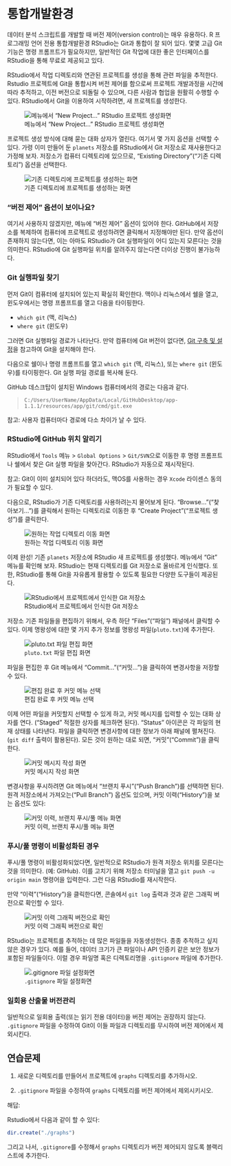 # 통합개발환경

데이터 분석 스크립트를 개발할 때 버전 제어(version control)는 매우 유용하다. 
R 프로그래밍 언어 전용 통합개발환경 RStudio는 Git과 통합이 잘 되어 있다. 
몇몇 고급 Git 기능은 명령 프롬프트가 필요하지만, 
일반적인 Git 작업에 대한 좋은 인터페이스를 RStudio을 통해 무료로 제공되고 있다.

RStudio에서 작업 디렉토리와 연관된 프로젝트를 생성을 통해 관련 파일을 추적한다. 
Rstudio 프로젝트에 Git을 통합시켜 버전 제어를 함으로써
프로젝트 개발과정을 시간에 따라 추적하고,
이전 버전으로 되돌릴 수 있으며, 
다른 사람과 협업을 원활히 수행할 수 있다.
RStudio에서 Git을 이용하여 시작하려면, 새 프로젝트를 생성한다.


![메뉴에서 "New Project..." RStudio 프로젝트 생성화면](images/RStudio_screenshot_newproject.png){#fig-rstudio-new-project}

프로젝트 생성 방식에 대해 묻는 대화 상자가 열린다. 
여기서 몇 가지 옵션을 선택할 수 있다. 
가령 이미 만들어 둔 `planets` 저장소를 RStudio에서 Git 저장소로 재사용한다고 가정해 보자. 
저장소가 컴퓨터 디렉토리에 있으므로, "Existing Directory"("기존 디렉토리") 옵션을 선택한다.

![기존 디렉토리에 프로젝트를 생성하는 화면](images/RStudio_screenshot_existingdirectory.png){#fig-rstudio-existing-directory}

:::  callout-tip

### "버전 제어" 옵션이 보이나요?

여기서 사용하지 않겠지만, 메뉴에 "버전 제어" 옵션이 있어야 한다. 
GitHub에서 저장소를 복제하여 컴퓨터에 프로젝트로 생성하려면 클릭해서 지정해야만 된다.
만약 옵션이 존재하지 않는다면, 이는 아마도 RStudio가 Git 실행파일이 어디 있는지 모른다는 것을 의미한다. 
RStudio에 Git 실행파일 위치를 알려주지 않는다면 더이상 진행이 불가능하다.

### Git 실행파일 찾기 {.unnumbered}

먼저 Git이 컴퓨터에 설치되어 있는지 확실히 확인한다. 
맥이나 리눅스에서 쉘을 열고, 윈도우에서는 명령 프롬프트를 열고 다음을 타이핑한다.

- `which git` (맥, 리눅스)
- `where git` (윈도우)

그러면 Git 실행파일 경로가 나타난다.
만약 컴퓨터에 Git 버전이 없다면, [Git 구축 및 설정](#git-setup)을 참고하여 Git을 설치해야 한다. 

다음으로 쉘이나 명령 프롬프트를 열고 `which git` (맥, 리눅스), 또는 `where git` (윈도우)를 타이핑한다. 
Git 실행 파일 경로를 복사해 둔다.

GitHub 데스크탑이 설치된 Windows 컴퓨터에서의 경로는 다음과 같다.

> `C:/Users/UserName/AppData/Local/GitHubDesktop/app-1.1.1/resources/app/git/cmd/git.exe`

참고: 사용자 컴퓨터마다 경로에 다소 차이가 날 수 있다.

### RStudio에 GitHub 위치 알리기 {.unnumbered}

RStudio에서 `Tools` 메뉴 > `Global Options` > `Git/SVN`으로 이동한 후 
명령 프롬프트나 쉘에서 찾은 Git 실행 파일을 찾아간다. 
RStudio가 자동으로 재시작된다. 

참고: Git이 이미 설치되어 있다 하더라도, 
맥OS를 사용하는 경우 `Xcode` 라이센스 동의가 필요할 수 있다.

:::

다음으로, RStudio가 기존 디렉토리를 사용하려는지 물어보게 된다. 
"Browse..."("찾아보기...")를 클릭해서 원하는 디렉토리로 이동한 후 
"Create Project"("프로젝트 생성")를 클릭한다.

![원하는 작업 디렉토리 이동 화면](images/RStudio_screenshot_navigateexisting.png){#fig-rstudio-navigate-existing}


이제 완성! 기존 `planets` 저장소에 RStudio 새 프로젝트를 생성했다. 
메뉴에서 "Git" 메뉴를 확인해 보자. 
RStudio는 현재 디렉토리를 Git 저장소로 올바르게 인식했다. 
또한, RStudio를 통해 Git을 자유롭게 활용할 수 있도록 필요한 다양한 도구들이 제공된다.

![RStudio에서 프로젝트에서 인식한 Git 저장소](images/RStudio_screenshot_afterclone.png){#fig-rstudio-git-menubar}

저장소 기존 파일들을 편집하기 위해서, 우측 하단 "Files"("파일") 패널에서 클릭할 수 있다. 
이제 명왕성에 대한 몇 가지 추가 정보를 명왕성 파일(`pluto.txt`)에 추가한다.

![`pluto.txt` 파일 편집 화면](images/RStudio_screenshot_editfiles.png){#fig-rstudio-edit-files}

파일을 편집한 후 Git 메뉴에서 "Commit..."("커밋...")을 클릭하여 변경사항을 저장할 수 있다.


![편집 완료 후 커밋 메뉴 선택](images/RStudio_screenshot_commit.png){#fig-rstudio-commit}

이제 어떤 파일을 커밋할지 선택할 수 있게 하고, 
커밋 메시지를 입력할 수 있는 대화 상자를 연다. 
("Staged" 적절한 상자를 체크하면 된다). 
"Status" 아이콘은 각 파일의 현재 상태를 나타낸다. 
파일을 클릭하면 변경사항에 대한 정보가 아래 패널에 펼쳐진다.(`git diff` 출력이 활용된다). 
모든 것이 원하는 대로 되면, "커밋"("Commit")을 클릭한다.

![커밋 메시지 작성 화면](images/RStudio_screenshot_review.png){#fig-rstudio-review-commit}

변경사항을 푸시하려면 Git 메뉴에서 "브랜치 푸시"("Push Branch")를 선택하면 된다. 
원격 저장소에서 가져오는("Pull Branch") 옵션도 있으며, 커밋 이력("History")을 보는 옵션도 있다:

![커밋 이력, 브랜치 푸시/풀 메뉴 화면](images/RStudio_screenshot_history.png){#fig-rstudio-git-menu}

:::  callout-tip
### 푸시/풀 명령이 비활성화된 경우

푸시/풀 명령이 비활성화되었다면, 
일반적으로 RStudio가 원격 저장소 위치를 모른다는 것을 의미한다. (예: GitHub). 
이를 고치기 위해 저장소 터미널을 열고 `git push -u origin main` 명령어을 입력한다. 
그런 다음 RStudio를 재시작한다.

:::

만약 "이력"("History")을 클릭한다면, 
콘솔에서 `git log` 출력과 것과 같은 그래픽 버전으로 확인할 수 있다.

![커밋 이력 그래픽 버전으로 확인](images/RStudio_screenshot_viewhistory.png){#fig-rstudio-view-history}

RStudio는 프로젝트를 추적하는 데 많은 파일들을 자동생성한다.
종종 추적하고 싶지 않은 경우가 있다. 예를 들어, 데이터 크기가 큰 파일이나 
API 인증키 같은 보안 정보가 포함된 파일들이다.
이럴 경우 파일명 혹은 디렉토리명을 `.gitignore` 파일에 추가한다.


![`.gitignore` 파일 설정화면](images/RStudio_screenshot_gitignore.png){#fig-rstudio-gitignore}

:::  callout-tip
### 일회용 산출물 버전관리

일반적으로 일회용 출력(또는 읽기 전용 데이터)을 버전 제어는 권장하지 않는다. 
`.gitignore` 파일을 수정하여 Git이 이들 파일과 디렉토리를 무시하여 버전 제어에서 제외시킨다.

:::

## 연습문제 {.unnumbered}

1. 새로운 디렉토리를 만들어서 프로젝트에 `graphs` 디렉토리를 추가하시오.

2. `.gitignore` 파일을 수정하여 `graphs` 디렉토리를 버전 제어에서 제외시키시오.

::: {.content-visible when-format="revealjs"}
해답: 

Rstudio에서 다음과 같이 할 수 있다:

```r
dir.create("./graphs")
```

그리고 나서, `.gitignore`를 수정해서 `graphs` 디렉토리가 버전 제어되지 않도록 
블랙리스트에 추가한다.

:::

